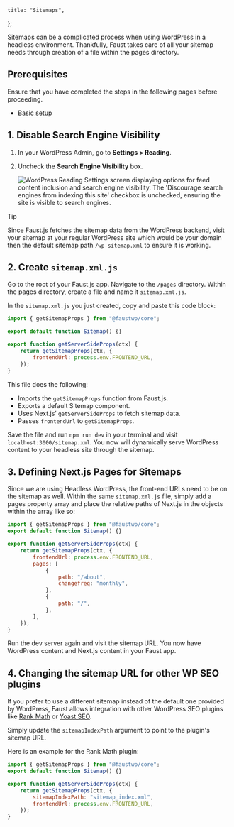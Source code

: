 	title: "Sitemaps",
};

Sitemaps can be a complicated process when using WordPress in a headless environment. Thankfully, Faust takes care of all your sitemap needs through creation of a file within the pages directory.

## Prerequisites

Ensure that you have completed the steps in the following pages before proceeding.

- [Basic setup](/docs/how-to/basic-setup)

## 1. Disable Search Engine Visibility

1. In your WordPress Admin, go to **Settings > Reading**.
2. Uncheck the **Search Engine Visibility** box.

   ![WordPress Reading Settings screen displaying options for feed content inclusion and search engine visibility. The 'Discourage search engines from indexing this site' checkbox is unchecked, ensuring the site is visible to search engines.](./images/reading-settings.png)

> [!TIP]
> Since Faust.js fetches the sitemap data from the WordPress backend, visit your sitemap at your regular WordPress site which would be your domain then the default sitemap path `/wp-sitemap.xml` to ensure it is working.

## 2. Create `sitemap.xml.js`

Go to the root of your Faust.js app. Navigate to the `/pages` directory. Within the pages directory, create a file and name it `sitemap.xml.js`.

In the `sitemap.xml.js` you just created, copy and paste this code block:

```js title="/pages/sitemap.xml.js"
import { getSitemapProps } from "@faustwp/core";

export default function Sitemap() {}

export function getServerSideProps(ctx) {
	return getSitemapProps(ctx, {
		frontendUrl: process.env.FRONTEND_URL,
	});
}
```

This file does the following:

- Imports the `getSitemapProps` function from Faust.js.
- Exports a default Sitemap component.
- Uses Next.js’ `getServerSideProps` to fetch sitemap data.
- Passes `frontendUrl` to `getSitemapProps`.

Save the file and run `npm run dev` in your terminal and visit `localhost:3000/sitemap.xml`.
You now will dynamically serve WordPress content to your headless site through the sitemap.

## 3. Defining Next.js Pages for Sitemaps

Since we are using Headless WordPress, the front-end URLs need to be on the sitemap as well. Within the same `sitemap.xml.js` file, simply add a pages property array and place the relative paths of Next.js in the objects within the array like so:

```js title="pages/sitemap.xml.js"
import { getSitemapProps } from "@faustwp/core";
export default function Sitemap() {}

export function getServerSideProps(ctx) {
	return getSitemapProps(ctx, {
		frontendUrl: process.env.FRONTEND_URL,
		pages: [
			{
				path: "/about",
				changefreq: "monthly",
			},
			{
				path: "/",
			},
		],
	});
}
```

Run the dev server again and visit the sitemap URL. You now have WordPress content and Next.js content in your Faust app.

## 4. Changing the sitemap URL for other WP SEO plugins

If you prefer to use a different sitemap instead of the default one provided by WordPress, Faust allows integration with other WordPress SEO plugins like [Rank Math](https://rankmath.com/) or [Yoast SEO](https://yoast.com/wordpress/plugins/seo/).

Simply update the `sitemapIndexPath` argument to point to the plugin's sitemap URL.

Here is an example for the Rank Math plugin:

```js {6} title="pages/sitemap.xml.js"
import { getSitemapProps } from "@faustwp/core";
export default function Sitemap() {}

export function getServerSideProps(ctx) {
	return getSitemapProps(ctx, {
		sitemapIndexPath: "sitemap_index.xml",
		frontendUrl: process.env.FRONTEND_URL,
	});
}
```
